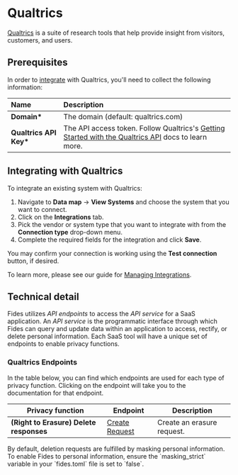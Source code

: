 
# Qualtrics

[Qualtrics](https://www.qualtrics.com//) is a suite of research tools that help provide insight from visitors, customers, and users.

## Prerequisites

In order to [integrate](../) with Qualtrics, you'll need to collect the following information:

| Name                    | Description                                                                                                                                                                     |
| :---------------------- | :------------------------------------------------------------------------------------------------------------------------------------------------------------------------------ |
| **Domain\***            | The domain (default: qualtrics.com)                                                                                                                                             |
| **Qualtrics API Key\*** | The API access token. Follow Qualtrics's [Getting Started with the Qualtrics API](https://www.qualtrics.com/support/integrations/api-integration/overview/) docs to learn more. |

## Integrating with Qualtrics

To integrate an existing system with Qualtrics:

1. Navigate to **Data map** → **View Systems** and choose the system that you want to connect.
2. Click on the **Integrations** tab.
3. Pick the vendor or system type that you want to integrate with from the **Connection type** drop-down menu.
4. Complete the required fields for the integration and click **Save**.

You may confirm your connection is working using the **Test connection** button, if desired.

To learn more, please see our guide for [Managing Integrations](/user-guides/integrations/manage-integrations).

## Technical detail

Fides utilizes _API endpoints_ to access the _API service_ for a SaaS application. An _API service_ is the programmatic interface through which Fides can query and update data within an application to access, rectify, or delete personal information. Each SaaS tool will have a unique set of endpoints to enable privacy functions.

### Qualtrics Endpoints

In the table below, you can find which endpoints are used for each type of privacy function. Clicking on the endpoint will take you to the documentation for that endpoint.

| Privacy function                        | Endpoint                                                                 | Description                |
| --------------------------------------- | ------------------------------------------------------------------------ | -------------------------- |
| **(Right to Erasure) Delete responses** | [Create Request](https://api.qualtrics.com/90a15f9bf47db-create-request) | Create an erasure request. |

<Callout type="info" emoji="">
By default, deletion requests are fulfilled by masking personal information. To enable Fides to personal information, ensure the `masking_strict` variable in your `fides.toml` file is set to `false`.
</Callout>

